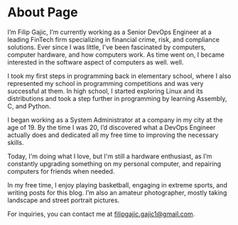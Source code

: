 # About Page

I’m Filip Gajic, I’m currently working as a Senior DevOps Engineer at a leading FinTech firm specializing in financial crime, risk, and compliance solutions. Ever since I was little, I've been fascinated by computers, computer hardware, and how computers work. As time went on, I became interested in the software aspect of computers as well.  well.  

I took my first steps in programming back in elementary school, where I also represented my school in programming competitions and was very successful at them. In high school, I started exploring Linux and its distributions and took a step further in programming by learning Assembly, C, and Python.  

I began working as a System Administrator at a company in my city at the age of 19. By the time I was 20, I’d discovered what a DevOps Engineer actually does and dedicated all my free time to improving the necessary skills.  

Today, I'm doing what I love, but I'm still a hardware enthusiast, as I’m constantly upgrading something on my personal computer, and repairing computers for friends when needed.  

In my free time, I enjoy playing basketball, engaging in extreme sports, and writing posts for this blog. I’m also an amateur photographer, mostly taking landscape and street portrait pictures.  

For inquiries, you can contact me at [filipgajic.gajic1@gmail.com](mailto:filipgajic.gajic1@gmail.com).